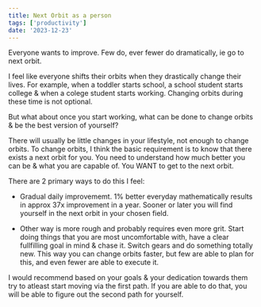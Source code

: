 ```yaml
---
title: Next Orbit as a person
tags: ['productivity']
date: '2023-12-23'
---
```


Everyone wants to improve. Few do, ever fewer do dramatically, ie go to next orbit.

I feel like everyone shifts their orbits when they drastically change their lives. For example, when a toddler starts school, a school student starts college & when a colege student starts working. Changing orbits during these time is not optional.

But what about once you start working, what can be done to change orbits & be the best version of yourself?

There will usually be little changes in your lifestyle, not enough to change orbits. To change orbits, I think the basic requirement is to know that there exists a next orbit for you. You need to understand how much better you can be & what you are capable of. You WANT to get to the next orbit.

There are 2 primary ways to do this I feel:

- Gradual daily improvememt. 1% better everyday mathematically results in approx 37x improvement in a year. Sooner or later you will find yourself in the next orbit in your chosen field.

- Other way is more rough and probably requires even more grit. Start doing things that you are most uncomfortable with, have a clear fullfilling goal in mind & chase it. Switch gears and do something totally new. This way you can change orbits faster, but few are able to plan for this, and even fewer are able to execute it.

I would recommend based on your goals & your dedication towards them try to atleast start moving via the first path. If you are able to do that, you will be able to figure out the second path for yourself.